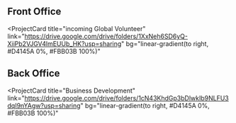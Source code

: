 ## Front Office

<ProjectCard
  title="incoming Global Volunteer"
  link="https://drive.google.com/drive/folders/1XxNeh6SD6yQ-XiiPb2VJGV4lmEUUb_HK?usp=sharing"
  bg="linear-gradient(to right, #D4145A 0%, #FBB03B 100%)"
  
>
 
</ProjectCard>
<ProjectCard
  title="outgoing Global Volunteer / Heading For The Future"
  link="https://drive.google.com/drive/folders/1kdt8aIuJ7VIijYoMwW5T-T4B2lHDhJrQ?usp=sharing"
  bg="linear-gradient(to right, #662D8C 0%, #ED1E79 100%)"
>
  
</ProjectCard>
<ProjectCard
  title="incoming Global Talent/Teacher"
  link="https://drive.google.com/drive/folders/1qPJZJDhaQxa3VDla16yGgPLtatylv3VE?usp=sharing"
  bg="linear-gradient(to right, #009245 0%, #FCEE21 100%)"
>
  
</ProjectCard>
<ProjectCard
  title="outgoing Global Talent/Teacher"
  link="https://drive.google.com/drive/folders/1GyC7Pt5PiRC35se6TJlJj5HH8ci6w_JC?usp=sharing"
  bg="linear-gradient(to right, #D585FF 0%, #00FFEE 100%)"
>
  
</ProjectCard>

## Back Office

<ProjectCard
  title="Business Development"
  link="https://drive.google.com/drive/folders/1cN43KhdGp3bDlwkIb9NLFU3dqI9nYAgw?usp=sharing"
  bg="linear-gradient(to right, #D4145A 0%, #FBB03B 100%)"
  
>
 
</ProjectCard>
<ProjectCard
  title="Finance and Legal"
  link="https://drive.google.com/drive/folders/1izoopqLHl3DTR8JDVKHjtiQwz2zHL6S_?usp=sharing"
  bg="linear-gradient(to right, #662D8C 0%, #ED1E79 100%)"
>
  
</ProjectCard>
<ProjectCard
  title="Marketing"
  link="https://drive.google.com/drive/folders/1XNj_9J_S5vdPC1z8QThGj_IrRvg6gYm6?usp=sharing"
  bg="linear-gradient(to right, #009245 0%, #FCEE21 100%)"
>
  
</ProjectCard>
<ProjectCard
  title="outGoing Exchanges Business-to-Business"
  link="https://drive.google.com/drive/folders/127U9bZWBHnool6Ug2dnnt-P9NEK7npGl?usp=sharing"
  bg="linear-gradient(to right, #D585FF 0%, #00FFEE 100%)"
>
  
</ProjectCard>
<ProjectCard
  title="People Management / Member Experience"
  link="https://drive.google.com/drive/folders/1jh6JWRvzQpp7ZEx_TsTKKr3zpNd_f1NH?usp=sharing"
  bg="linear-gradient(to right, #FFB347 0%, #FFCC33 100%)"
>
  
</ProjectCard>
<ProjectCard
  title="Information Management"
  link="https://drive.google.com/drive/folders/1FZpxeiKRlza05Z1bVagnPbEiLEBH4Okr?usp=sharing"
  bg="linear-gradient(to right, #6441A5 0%, #2A0845 100%)"
>
  
</ProjectCard>